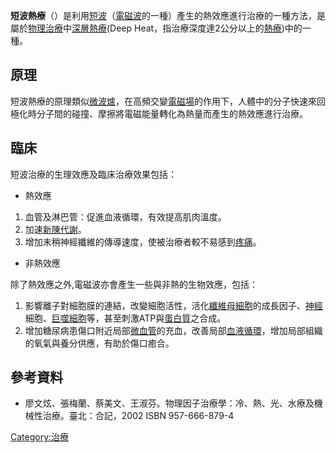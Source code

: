 {{Medical}}
'''短波熱療'''（{{Lang-en|Short-Wave Diathermy}}）是利用[[短波|短波]]（[[電磁波|電磁波]]的一種）產生的熱效應進行治療的一種方法，是屬於[[物理治療|物理治療]]中[[深層熱療|深層熱療]](Deep Heat，指治療深度達2公分以上的[[熱療|熱療]])中的一種。

==原理==
短波熱療的原理類似[[微波爐|微波爐]]，在高頻交變[[電磁場|電磁場]]的作用下，人體中的分子快速來回極化時分子間的碰撞、摩擦將電磁能量轉化為熱量而產生的熱效應進行治療。

==臨床==
短波治療的生理效應及臨床治療效果包括：

*熱效應

#血管及淋巴管：促進血液循環，有效提高肌肉溫度。
#加速[[新陳代謝|新陳代謝]]。
#增加末稍神經纖維的傳導速度，使被治療者較不易感到[[疼痛|疼痛]]。

*非熱效應

除了熱效應之外,電磁波亦會產生一些與非熱的生物效應，包括：

#影響離子對細胞膜的連結，改變細胞活性，活化[[纖維母細胞|纖維母細胞]]的成長因子、[[神經|神經]]細胞、[[巨噬細胞|巨噬細胞]]等，甚至刺激ATP與[[蛋白質|蛋白質]]之合成。
#增加糖尿病患傷口附近局部[[微血管|微血管]]的充血，改善局部[[血液循環|血液循環]]，增加局部組織的氧氣與養分供應，有助於傷口癒合。

==參考資料==
<div class="references-small">
<references />
</div>
*廖文炫、張梅蘭、蔡美文、王淑芬。物理因子治療學：冷、熱、光、水療及機械性治療。臺北：合記，2002 ISBN 957-666-879-4
[[Category:治療|Category:治療]]

{{医学小作品}}